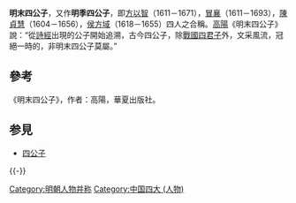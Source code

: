 '''明末四公子'''，又作'''明季四公子'''，即[[方以智|方以智]]（1611－1671），[[冒襄|冒襄]]（1611－1693），[[陈贞慧_(明末)|陳貞慧]]（1604－1656），[[侯方域|侯方域]]（1618－1655）四人之合稱。[[高陽#人物|高陽]]《明末四公子》說：“從[[詩經|詩經]]出現的公子開始追溯，古今四公子，除[[戰國四公子|戰國四君子]]外，文采風流，冠絕一時的，非明末四公子莫屬。”

==參考==
《明末四公子》，作者：高陽，華夏出版社。

== 参見 ==
* [[四公子|四公子]]

{{-}}
{{並稱|明末四公子|[[冒襄|冒　襄]] - [[侯方域|侯方域]] - [[方以智|方以智]] - [[陈贞慧_(明末)|陳貞慧]]}}
[[Category:明朝人物并称|Category:明朝人物并称]]
[[Category:中国四大_(人物)|Category:中国四大 (人物)]]